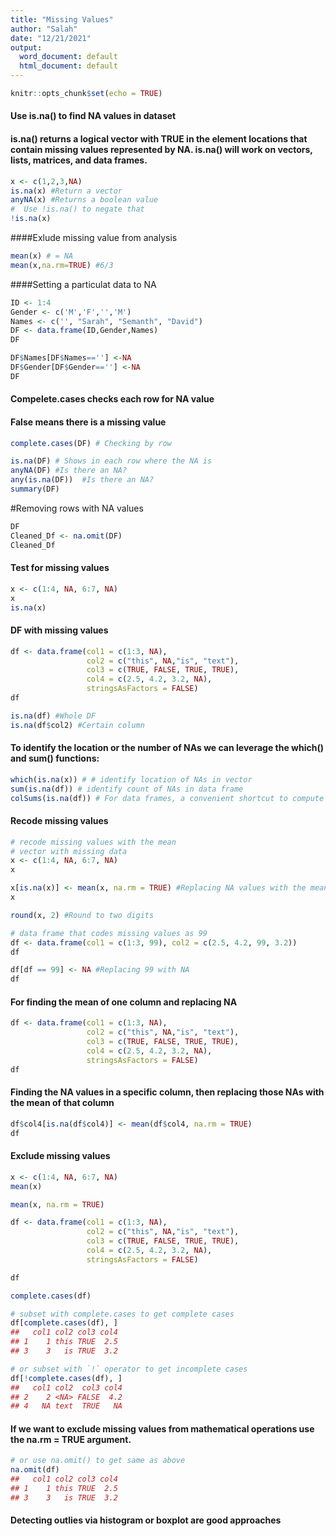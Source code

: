```yaml
---
title: "Missing Values"
author: "Salah"
date: "12/21/2021"
output:
  word_document: default
  html_document: default
---
```


```r
knitr::opts_chunk$set(echo = TRUE)
```

#### Use is.na() to find NA values in dataset
####  is.na() returns a logical vector with TRUE in the element locations that contain missing values represented by NA. is.na() will work on vectors, lists, matrices, and data frames.

```r
x <- c(1,2,3,NA)
is.na(x) #Return a vector
anyNA(x) #Returns a boolean value
#  Use !is.na() to negate that
!is.na(x)
```

####Exlude missing value from analysis 
```r
mean(x) # = NA
mean(x,na.rm=TRUE) #6/3
```

####Setting a particulat data to NA

```r
ID <- 1:4
Gender <- c('M','F','','M')
Names <- c('', "Sarah", "Semanth", "David")
DF <- data.frame(ID,Gender,Names)
DF
```

```r
DF$Names[DF$Names==''] <-NA
DF$Gender[DF$Gender==''] <-NA
DF
```
#### Compelete.cases checks each row for NA value
#### False means there is a missing value
```r
complete.cases(DF) # Checking by row
```

```r
is.na(DF) # Shows in each row where the NA is
anyNA(DF) #Is there an NA?
any(is.na(DF))  #Is there an NA?
summary(DF)
```

#Removing rows with NA values
```r
DF
Cleaned_Df <- na.omit(DF)
Cleaned_Df
```

#### Test for missing values

```r
x <- c(1:4, NA, 6:7, NA)
x
is.na(x)
```

#### DF with missing values
```r
df <- data.frame(col1 = c(1:3, NA),
                 col2 = c("this", NA,"is", "text"), 
                 col3 = c(TRUE, FALSE, TRUE, TRUE), 
                 col4 = c(2.5, 4.2, 3.2, NA),
                 stringsAsFactors = FALSE)
df
```

```r
is.na(df) #Whole DF
is.na(df$col2) #Certain column
```

#### To identify the location or the number of NAs we can leverage the which() and sum() functions:

```r
which(is.na(x)) # # identify location of NAs in vector
sum(is.na(df)) # identify count of NAs in data frame
colSums(is.na(df)) # For data frames, a convenient shortcut to compute the total missing values in each column is to use 
```


#### Recode missing values

```r
# recode missing values with the mean
# vector with missing data
x <- c(1:4, NA, 6:7, NA)
x

```

```r
x[is.na(x)] <- mean(x, na.rm = TRUE) #Replacing NA values with the mean
x
```

```r
round(x, 2) #Round to two digits 
```

```r
# data frame that codes missing values as 99
df <- data.frame(col1 = c(1:3, 99), col2 = c(2.5, 4.2, 99, 3.2))
df
```

```r
df[df == 99] <- NA #Replacing 99 with NA
df

```

#### For finding the mean of one column and replacing NA 

```r
df <- data.frame(col1 = c(1:3, NA),
                 col2 = c("this", NA,"is", "text"), 
                 col3 = c(TRUE, FALSE, TRUE, TRUE), 
                 col4 = c(2.5, 4.2, 3.2, NA),
                 stringsAsFactors = FALSE)
df
```

#### Finding the NA values in a specific column, then replacing those NAs with the mean of that column
```r
df$col4[is.na(df$col4)] <- mean(df$col4, na.rm = TRUE)
df
```



#### Exclude missing values

```r
x <- c(1:4, NA, 6:7, NA)
mean(x)
```

```r
mean(x, na.rm = TRUE)
```


```r
df <- data.frame(col1 = c(1:3, NA),
                 col2 = c("this", NA,"is", "text"), 
                 col3 = c(TRUE, FALSE, TRUE, TRUE), 
                 col4 = c(2.5, 4.2, 3.2, NA),
                 stringsAsFactors = FALSE)

df

```

```r
complete.cases(df)
```

```r
# subset with complete.cases to get complete cases
df[complete.cases(df), ]
##   col1 col2 col3 col4
## 1    1 this TRUE  2.5
## 3    3   is TRUE  3.2

# or subset with `!` operator to get incomplete cases
df[!complete.cases(df), ]
##   col1 col2  col3 col4
## 2    2 <NA> FALSE  4.2
## 4   NA text  TRUE   NA
```

#### If we want to exclude missing values from mathematical operations use the na.rm = TRUE argument.


```r
# or use na.omit() to get same as above
na.omit(df)
##   col1 col2 col3 col4
## 1    1 this TRUE  2.5
## 3    3   is TRUE  3.2

```

#### Detecting outlies via histogram or boxplot are good approaches

